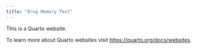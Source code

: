 ```yaml
---
title: "Drug Memory Test"
---
```


This is a Quarto website.

To learn more about Quarto websites visit <https://quarto.org/docs/websites>.
